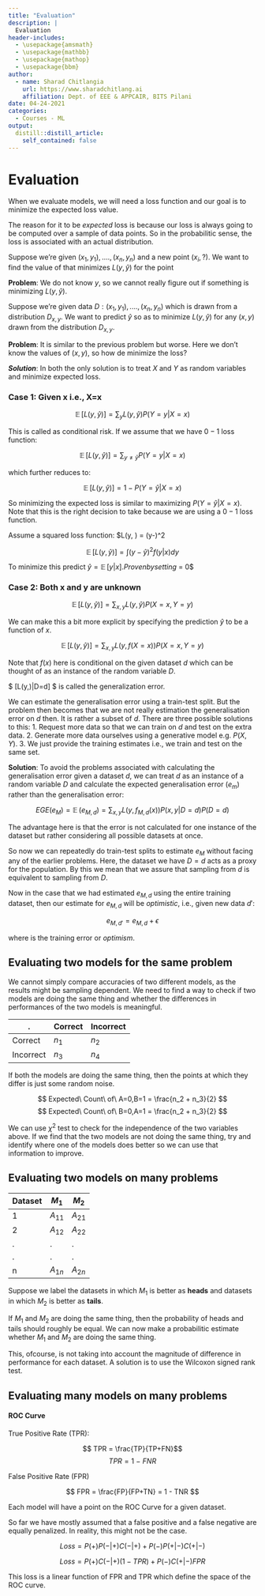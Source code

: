 ```yaml
---
title: "Evaluation"
description: |
  Evaluation
header-includes:
  - \usepackage{amsmath}
  - \usepackage{mathbb}
  - \usepackage{mathop}
  - \usepackage{bbm}
author:
  - name: Sharad Chitlangia
    url: https://www.sharadchitlang.ai
    affiliation: Dept. of EEE & APPCAIR, BITS Pilani 
date: 04-24-2021
categories:
  - Courses - ML
output: 
  distill::distill_article:
    self_contained: false
---
```


# Evaluation

When we evaluate models, we will need a loss function and our goal is to minimize the expected loss value.

The reason for it to be _expected_ loss is because our loss is always going to be computed over a sample of data points. 
So in the probabilitic sense, the loss is associated with an actual distribution.

Suppose we're given $(x_1, y_1), ...., (x_n, y_n)$ and a new point $(x_i, ?)$. We want to find the value of \hat{y} that 
minimizes $L(y, \hat{y})$ for the point

**Problem**: We do not know $y$, so we cannot really figure out if something is minimizing $L(y, \hat{y})$. 

Suppose we're given data $D: (x_1, y_1), ...., (x_n, y_n)$ which is drawn from a distribution $D_{x,y}$. We want to predict 
$\hat{y}$ so as to minimize $L(y, \hat{y})$ for any $(x,y)$ drawn from the distribution $D_{x,y}$.

**Problem**: It is similar to the previous problem but worse. Here we don't know the values of $(x,y)$, so how de minimize
the loss?

**_Solution_**: In both the only solution is to treat $X$ and $Y$ as random variables and minimize expected loss.

### Case 1: Given x i.e., X=x

$$\mathop{\mathbb{E}}[L(y,\hat{y})] = \sum_y L(y,\hat{y})P(Y=y|X=x) $$

This is called as conditional risk. If we assume that we have $0-1$ loss function:

$$\mathop{\mathbb{E}}[L(y,\hat{y})] = \sum_{y \neq \hat{y}}P(Y=y|X=x) $$

which further reduces to:

$$\mathop{\mathbb{E}}[L(y,\hat{y})] = 1 - P(Y=\hat{y}|X=x) $$

So minimizing the expected loss is similar to maximizing $P(Y=\hat{y}|X=x)$. Note that this is the right decision to take 
because we are using a $0-1$ loss function.

Assume a squared loss function: $L(y, \hat{y}) = (y-\hat{y})^2

$$\mathop{\mathbb{E}}[L(y,\hat{y})] = \int (y-\hat{y})^2 f(y|x)dy $$

To minimize this predict $\hat{y} = \mathop{\mathbb{E}}[y|x]. Proven by setting 
$\frac{\partial \mathop{\mathbb{E}}[L(y,\hat{y})}{\partial \hat{y}} = 0$

### Case 2: Both x and y are unknown

$$ \mathop{\mathbb{E}}[L(y,\hat{y})] = \sum_{x,y} L(y, \hat{y}) P(X=x, Y=y) $$

We can make this a bit more explicit by specifying the prediction $\hat{y}$ to be a function of $x$.

$$ \mathop{\mathbb{E}}[L(y,\hat{y})] = \sum_{x,y} L(y, f(X=x)) P(X=x, Y=y) $$

Note that $f(x)$ here is conditional on the given dataset $d$ which can be thought of as an instance of the random variable
$D$.

$ \mathop{\mathbb{E}}[L(y,\hat{y})|D=d] $ is called the generalization error.

We can estimate the generalisation error using a train-test split. But the problem then becomes that we are not really 
estimation the generalisation error on $d$ then. It is rather a subset of $d$. There are three possible solutions to this:
1. Request more data so that we can train on $d$ and test on the extra data.
2. Generate more data ourselves using a generative model e.g. $P(X,Y)$.
3. We just provide the training estimates i.e., we train and test on the same set.

**Solution**: To avoid the problems associated with calculating the generalisation error given a dataset $d$, we can treat
$d$ as an instance of a random variable $D$ and calculate the expected generalisation error ($e_m$) rather than the generalisation
error:

$$ EGE (e_M) = \mathop{\mathbb{E}}(e_{M,d}) = \sum_{x,y}L(y,f_{M,d}(x))P(x,y|D=d)P(D=d)$$

The advantage here is that the error is not calculated for one instance of the dataset but rather considering all 
possible datasets at once.

So now we can repeatedly do train-test splits to estimate $e_M$ without facing any of the earlier problems. Here, the
dataset we have $D=d$ acts as a proxy for the population. By this we mean that we assure that sampling from $d$ is 
equivalent to sampling from $D$.

Now in the case that we had estimated $e_{M,d}$ using the entire training dataset, then our estimate for $e_{M,d}$ 
will be _optimistic_, i.e., given new data $d\prime$:

$$ e_{M,d\prime} = e_{M,d} + \epsilon $$

where \epsilon is the training error or _optimism_.

## Evaluating two models for the same problem

We cannot simply compare accuracies of two different models, as the results might be sampling dependent.
We need to find a way to check if two models are doing the same thing and whether the differences in performances of the 
two models is meaningful.

. | Correct | Incorrect
--- | ------- | ---------
Correct | $n_1$ | $n_2$ 
Incorrect | $n_3$ | $n_4$

If both the models are doing the same thing, then the points at which they differ is just some random noise.

$$ Expected\ Count\ of\ A=0,B=1 = \frac{n_2 + n_3}{2} $$
$$ Expected\ Count\ of\ B=0,A=1 = \frac{n_2 + n_3}{2} $$

We can use $\chi^2$ test to check for the independence of the two variables above. If we find that the two models are not
doing the same thing, try and identify where one of the models does better so we can use that information to improve.

## Evaluating two models on many problems

Dataset | $M_1$ | $M_2$
------- | ----- | -----
1 | $A_{11}$ | $A_{21}$
2 | $A_{12}$ | $A_{22}$
. | . | .
. | . | .
n | $A_{1n}$ | $A_{2n}$ 

Suppose we label the datasets in which $M_1$ is better as __heads__ and datasets in which $M_2$ is better as __tails__.

If $M_1$ and $M_2$ are doing the same thing, then the probability of heads and tails should roughly be equal. We can now
make a probabilitic estimate whether $M_1$ and $M_2$ are doing the same thing.

This, ofcourse, is not taking into account the magnitude of difference in performance for each dataset. A solution is to 
use the Wilcoxon signed rank test.

## Evaluating many models on many problems

#### ROC Curve

True Positive Rate (TPR):

$$ TPR = \frac{TP}{TP+FN}$$
$$ TPR = 1\ -\ FNR $$

False Positive Rate (FPR)

$$ FPR = \frac{FP}{FP+TN} = 1 - TNR $$

Each model will have a point on the ROC Curve for a given dataset.

So far we have mostly assumed that a false positive and a false negative are equally penalized. In reality, this might 
not be the case.

$$ Loss = P(+) P(-|+) C(-|+) + P(-) P(+|-) C(+|-) $$

$$ Loss = P(+) C(-|+) (1 - TPR) + P(-) C(+|-) FPR $$

This loss is a linear function of FPR and TPR which define the space of the ROC curve.